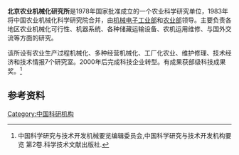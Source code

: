{{expand|time=2010-10-22T01:53:47+00:00}}
{{primarysources|time=2010-10-22T01:53:47+00:00}}
'''北京农业机械化研究所'''是1978年国家批准成立的一个农业科学研究单位，1983年将中国农业机械化科学研究院合并，由[[中华人民共和国机械电子工业部|机械电子工业部]]和[[中华人民共和国农业部|农业部]]领导。主要负责各地区农业机械化可行性、机器系统、各种储藏运输设备、农机运用维修、与国外交流等方面的研究。

该所设有农业生产过程机械化、多种经营机械化、工厂化农业、维护修理、技术经济和技术情报7个研究室。2000年后完成科技企业转型。有成果获部级科技成果奖。<ref>中国科学研究与技术开发机械要览编辑委员会,中国科学研究与技术开发机构要览 第2卷.科学技术文献出版社.</ref>

==参考资料==
{{reflist}}

[[Category:中国科研机构|Category:中国科研机构]]